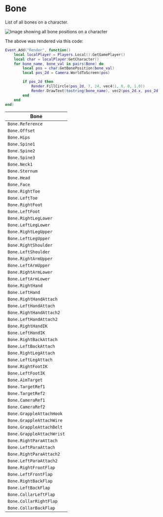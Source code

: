 # Bone

List of all bones on a character. 


![Image showing all bone positions on a character](/img/assets/bones.png)


The above was rendered via this code:
```lua
Event.Add("Render", function()
    local localPlayer = Players.Local():GetGamePlayer()
    local char = localPlayer:GetCharacter()
    for bone_name, bone_val in pairs(Bone) do
        local pos = char:GetBonePosition(bone_val)
        local pos_2d = Camera.WorldToScreen(pos)

        if pos_2d then
            Render.FillCircle(pos_2d, 7, 24, vec4(1, 0, 0, 1.0))
            Render.DrawText(tostring(bone_name), vec2(pos_2d.x, pos_2d.y - 15), 15, vec4(1, 1, 1, 1), true, 1, 100)
        end
    end
end)
```

| Bone                      |
| ------------------------- |
| `Bone.Reference`          |
| `Bone.Offset`             |
| `Bone.Hips`               |
| `Bone.Spine1`             |
| `Bone.Spine2`             |
| `Bone.Spine3`             |
| `Bone.Neck1`              |
| `Bone.Sternum`            |
| `Bone.Head`               |
| `Bone.Face`               |
| `Bone.RightToe`           |
| `Bone.LeftToe`            |
| `Bone.RightFoot`          |
| `Bone.LeftFoot`           |
| `Bone.RightLegLower`      |
| `Bone.LeftLegLower`       |
| `Bone.RightLegUpper`      |
| `Bone.LeftLegUpper`       |
| `Bone.RightShoulder`      |
| `Bone.LeftShoulder`       |
| `Bone.RightArmUpper`      |
| `Bone.LeftArmUpper`       |
| `Bone.RightArmLower`      |
| `Bone.LeftArmLower`       |
| `Bone.RightHand`          |
| `Bone.LeftHand`           |
| `Bone.RightHandAttach`    |
| `Bone.LeftHandAttach`     |
| `Bone.RightHandAttach2`   |
| `Bone.LeftHandAttach2`    |
| `Bone.RightHandIK`        |
| `Bone.LeftHandIK`         |
| `Bone.RightBackAttach`    |
| `Bone.LeftBackAttach`     |
| `Bone.RightLegAttach`     |
| `Bone.LeftLegAttach`      |
| `Bone.RightFootIK`        |
| `Bone.LeftFootIK`         |
| `Bone.AimTarget`          |
| `Bone.TargetRef1`         |
| `Bone.TargetRef2`         |
| `Bone.CameraRef1`         |
| `Bone.CameraRef2`         |
| `Bone.GrappleAttachHook`  |
| `Bone.GrappleAttachWire`  |
| `Bone.GrappleAttachBelt`  |
| `Bone.GrappleAttachWrist` |
| `Bone.RightParaAttach`    |
| `Bone.LeftParaAttach`     |
| `Bone.RightParaAttach2`   |
| `Bone.LeftParaAttach2`    |
| `Bone.RightFrontFlap`     |
| `Bone.LeftFrontFlap`      |
| `Bone.RightBackFlap`      |
| `Bone.LeftBackFlap`       |
| `Bone.CollarLeftFlap`     |
| `Bone.CollarRightFlap`    |
| `Bone.CollarBackFlap`     |

